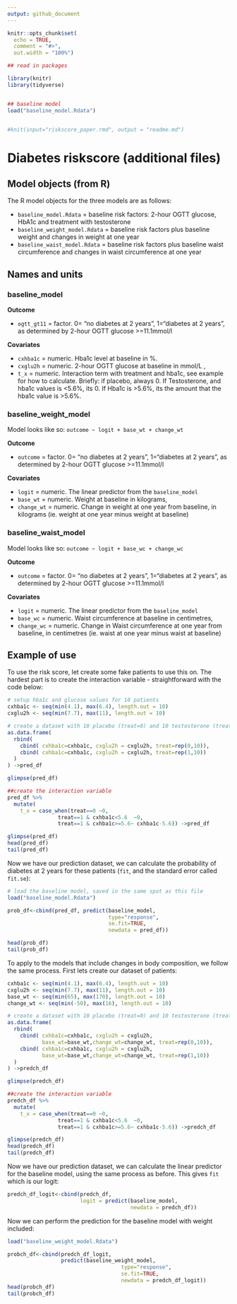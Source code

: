 ```yaml
---
output: github_document
---
```


```r
knitr::opts_chunk$set(
  echo = TRUE,
  comment = "#>",
  out.width = "100%")

## read in packages

library(knitr)
library(tidyverse)


## baseline model
load("baseline_model.Rdata")


#knit(input="riskscore_paper.rmd", output = "readme.md") 
```

# Diabetes riskscore (additional files)


## Model objects (from R)

The R model objects for the three models are as follows:

- `baseline_model.Rdata` = baseline risk factors: 2-hour OGTT glucose, HbA1c and treatment with testosterone
- `baseline_weight_model.Rdata` = baseline risk factors plus baseline weight and changes in weight at one year
- `baseline_waist_model.Rdata` = baseline risk factors plus baseline waist circumference and changes in waist circumference at one year

## Names and units

### baseline_model

**Outcome**

- `ogtt_gt11` = factor. 0= "no diabetes at 2 years", 1="diabetes at 2 years", as determined by 2-hour OGTT glucose >=11.1mmol/l 

**Covariates**

- `cxhba1c` = numeric. Hba1c level at baseline in %. 
- `cxglu2h` = numeric. 2-hour OGTT glucose at baseline in mmol/L , 
- `t_x` = numeric. Interaction term with treatment and hba1c, see example for how to calculate. Briefly: if placebo, always 0. If Testosterone, and hba1c values is <5.6%, its 0. If Hba1c is >5.6%, its the amount that the hba1c value is >5.6%. 

### baseline_weight_model

Model looks like so: `outcome ~ logit + base_wt + change_wt`

**Outcome**

- `outcome` = factor. 0= "no diabetes at 2 years", 1="diabetes at 2 years", as determined by 2-hour OGTT glucose >=11.1mmol/l 

**Covariates**

- `logit` = numeric. The linear predictor from the `baseline_model`
- `base_wt` = numeric. Weight at baseline in kilograms, 
- `change_wt` = numeric. Change in weight at one year from baseline, in kilograms (ie. weight at one year minus weight at baseline)

### baseline_waist_model

Model looks like so: `outcome ~ logit + base_wc + change_wc`

**Outcome**

- `outcome` = factor. 0= "no diabetes at 2 years", 1="diabetes at 2 years", as determined by 2-hour OGTT glucose >=11.1mmol/l 

**Covariates**

- `logit` = numeric. The linear predictor from the `baseline_model`
- `base_wc` = numeric. Waist circumference at baseline in centimetres, 
- `change_wc` = numeric. Change in Waist circumference at one year from baseline, in centimetres (ie. waist at one year minus waist at baseline)

## Example of use

To use the risk score, let create some fake patients to use this on. The hardest part is to create the interaction variable - straightforward with the code below:

```r

# setup hba1c and glucose values for 10 patients
cxhba1c <- seq(min(4.1), max(6.4), length.out = 10)
cxglu2h <- seq(min(7.7), max(11), length.out = 10)

# create a dataset with 10 placebo (treat=0) and 10 testosterone (treat=1) patients 
as.data.frame(
  rbind(
    cbind( cxhba1c=cxhba1c, cxglu2h = cxglu2h, treat=rep(0,10)), 
    cbind( cxhba1c=cxhba1c, cxglu2h = cxglu2h, treat=rep(1,10))
  )
) ->pred_df

glimpse(pred_df)

##create the interaction variable
pred_df %>%
  mutate(
    t_x = case_when(treat==0 ~0,
                treat==1 & cxhba1c<5.6  ~0,
                treat==1 & cxhba1c>=5.6~ cxhba1c-5.6)) ->pred_df

glimpse(pred_df)
head(pred_df)
tail(pred_df)
```

Now we have our prediction dataset, we can calculate the probability of diabetes at 2 years for these patients (`fit`, and the standard error called `fit.se`):

```r
# load the baseline model, saved in the same spot as this file
load("baseline_model.Rdata")

prob_df<-cbind(pred_df, predict(baseline_model,
                                type="response",
                                se.fit=TRUE,
                                newdata = pred_df))

head(prob_df)
tail(prob_df)
```

To apply to the models that include changes in body composition, we follow the same process. 
First lets create our dataset of patients:

```r
cxhba1c <- seq(min(4.1), max(6.4), length.out = 10)
cxglu2h <- seq(min(7.7), max(11), length.out = 10)
base_wt <- seq(min(65), max(170), length.out = 10)
change_wt <- seq(min(-50), max(16), length.out = 10)

# create a dataset with 10 placebo (treat=0) and 10 testosterone (treat=1) patients 
as.data.frame(
  rbind(
    cbind( cxhba1c=cxhba1c, cxglu2h = cxglu2h, 
           base_wt=base_wt,change_wt=change_wt, treat=rep(0,10)), 
    cbind( cxhba1c=cxhba1c, cxglu2h = cxglu2h,
           base_wt=base_wt,change_wt=change_wt, treat=rep(1,10))
  )
) ->predch_df

glimpse(predch_df)

##create the interaction variable
predch_df %>%
  mutate(
    t_x = case_when(treat==0 ~0,
                treat==1 & cxhba1c<5.6  ~0,
                treat==1 & cxhba1c>=5.6~ cxhba1c-5.6)) ->predch_df

glimpse(predch_df)
head(predch_df)
tail(predch_df)
```

Now we have our prediction dataset, we can calculate the linear predictor for the baseline model, using the same process as before. This gives `fit` which is our logit:

```r

predch_df_logit<-cbind(predch_df, 
                       logit = predict(baseline_model,
                                       newdata = predch_df))

```

Now we can perform the prediction for the baseline model with weight included:

```r
load("baseline_weight_model.Rdata")

probch_df<-cbind(predch_df_logit, 
                 predict(baseline_weight_model,
                                    type="response",
                                    se.fit=TRUE,
                                    newdata = predch_df_logit))
head(probch_df)
tail(probch_df)
```





